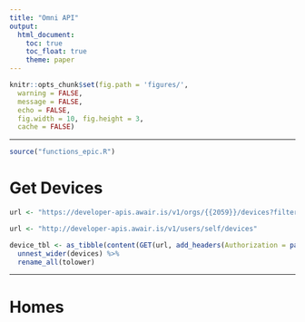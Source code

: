 ```yaml
---
title: "Omni API"
output:
  html_document:
    toc: true
    toc_float: true
    theme: paper
---
```


```r
knitr::opts_chunk$set(fig.path = 'figures/',
  warning = FALSE,
  message = FALSE,
  echo = FALSE,
  fig.width = 10, fig.height = 3,
  cache = FALSE)
```

---

```r
source("functions_epic.R")
```

# Get Devices

```r
url <- "https://developer-apis.awair.is/v1/orgs/{{2059}}/devices?filter=location_id={{epic_homes}}&page_size={{page_size}}&page_token={{page_token}}"
```



```r
url <- "http://developer-apis.awair.is/v1/users/self/devices"

device_tbl <- as_tibble(content(GET(url, add_headers(Authorization = paste("x-api-key", tkn, sep = " "))))) %>%
  unnest_wider(devices) %>%
  rename_all(tolower)
```

---

# Homes

